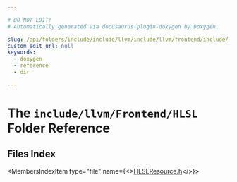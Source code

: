 ```yaml
---

# DO NOT EDIT!
# Automatically generated via docusaurus-plugin-doxygen by Doxygen.

slug: /api/folders/include/include/llvm/include/llvm/frontend/include/llvm/frontend/hlsl
custom_edit_url: null
keywords:
  - doxygen
  - reference
  - dir

---
```





# The `include/llvm/Frontend/HLSL` Folder Reference

<DoxygenPage pluginConfig={pluginConfig}>



## Files Index

<MembersIndex>

<MembersIndexItem
  type="file"
  name={<><a href="/docs/api/files/include/include/llvm/include/llvm/frontend/include/llvm/frontend/hlsl/hlslresource-h">HLSLResource.h</a></>}>
</MembersIndexItem>

</MembersIndex>


</DoxygenPage>
